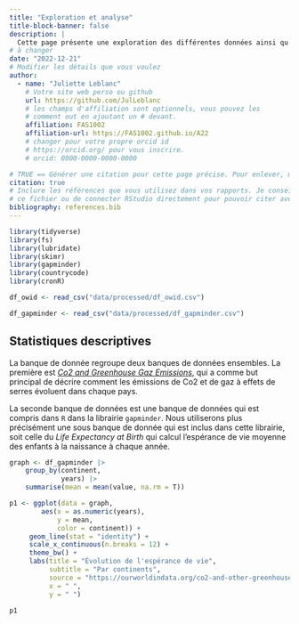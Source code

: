 ```yaml
---
title: "Exploration et analyse"
title-block-banner: false
description: | 
  Cette page présente une exploration des différentes données ainsi qu'une analyse descriptive et statistique des ces différentes variables.
# à changer
date: "2022-12-21"
# Modifier les détails que vous voulez
author:
  - name: "Juliette Leblanc"
    # Votre site web perso ou github
    url: https://github.com/JulLeblanc
    # les champs d'affiliation sont optionnels, vous pouvez les
    # comment out en ajoutant un # devant.
    affiliation: FAS1002
    affiliation-url: https://FAS1002.github.io/A22
    # changer pour votre propre orcid id
    # https://orcid.org/ pour vous inscrire.
    # orcid: 0000-0000-0000-0000

# TRUE == Générer une citation pour cette page précise. Pour enlever, mettre false.
citation: true
# Inclure les références que vous utilisez dans vos rapports. Je conseille Zotero pour construire
# ce fichier ou de connecter RStudio directement pour pouvoir citer avec @nom-de-reference.
bibliography: references.bib
---
```




```r
library(tidyverse)
library(fs)
library(lubridate)
library(skimr)
library(gapminder)
library(countrycode)
library(cronR)

df_owid <- read_csv("data/processed/df_owid.csv")

df_gapminder <- read_csv("data/processed/df_gapminder.csv")
```

## Statistiques descriptives

La banque de donnée regroupe deux banques de données ensembles. La première est [*Co2 and Greenhouse Gaz Emissions*](https://raw.githubusercontent.com/owid/co2-data/master/owid-co2-data.csv), qui a comme but principal de décrire comment les émissions de Co2 et de gaz à effets de serres évoluent dans chaque pays. 


La seconde banque de données est une banque de données qui est compris dans `R` dans la librairie `gapminder`. Nous utiliserons plus précisément une sous banque de donnée qui est inclus dans cette librairie, soit celle du *Life Expectancy at Birth* qui calcul l'espérance de vie moyenne des enfants à la naissance à chaque année.

```r
graph <- df_gapminder |> 
    group_by(continent,
             years) |> 
    summarise(mean = mean(value, na.rm = T))

p1 <- ggplot(data = graph,
        aes(x = as.numeric(years),
            y = mean,
            color = continent)) +
     geom_line(stat = "identity") +
     scale_x_continuous(n.breaks = 12) +
     theme_bw() +
     labs(title = "Évolution de l'espérance de vie",
          subtitle = "Par continents",
          source = "https://ourworldindata.org/co2-and-other-greenhouse-gas-emissions",
          x = " ",
          y = " ")

p1
```



